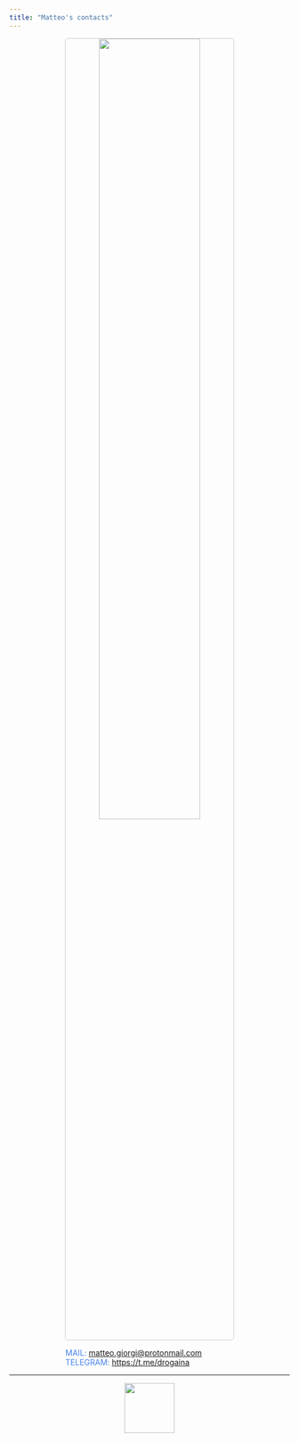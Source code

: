 ```yaml
---
title: "Matteo's contacts"
---
```









<p align="center">
  <img width="60%" style="border:1px solid #CCCCCC; border-radius: 5px; margin-top:0%" src="assets/mail.gif"/>
</p>

<div class="boxed"; style="color:#4582EC; margin-top:5px; margin-left:20%; margin-right:20%">
MAIL: <a href="mailto:matteo.giorgi@protonmail.com">matteo.giorgi@protonmail.com</a></br>
TELEGRAM: <a href="https://t.me/drogaina">https://t.me/drogaina</a>&nbsp&nbsp&nbsp
</div>

---

<p align="center">
  <img height="90" src="assets/super.gif"/>
</p>


